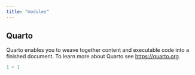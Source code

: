 ```yaml
---
title: "modules"
---
```


## Quarto

Quarto enables you to weave together content and executable code into a finished document. To learn more about Quarto see <https://quarto.org>.

```r
1 + 1
```
